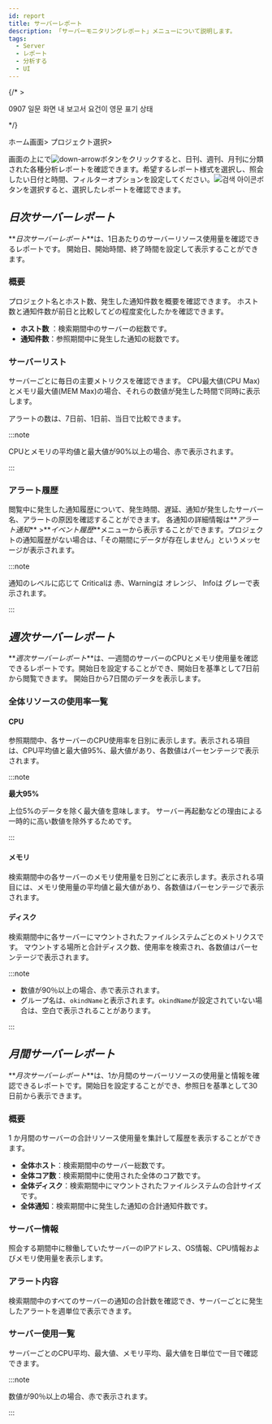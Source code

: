 ```yaml
---
id: report
title: サーバーレポート
description: 「サーバーモニタリングレポート」メニューについて説明します。
tags:
  - Server
  - レポート
  - 分析する
  - UI
---
```


{/* >

0907
일문 화면 내 보고서 요건이 영문 표기 상태

*/}

ホーム画面> プロジェクト選択> <Cmdname sid="side_report" className="uitext" />

画面の上に<Cmdname sid="report" className="uitext" />で![down-arrow](/img/down-arrow.svg)ボタンをクリックすると、日刊、週刊、月刊に分類された各種分析レポートを確認できます。希望するレポート様式を選択し、照会したい日付と時間、フィルターオプションを設定してください。![검색 아이콘](/img/ico-btn-search.png)ボタンを選択すると、選択したレポートを確認できます。

## **_日次サーバーレポート_**

**_日次サーバーレポート_**は、1日あたりのサーバーリソース使用量を確認できるレポートです。 開始日、開始時間、終了時間を設定して表示することができます。

### 概要

<ImgLang img='server_daily_report_01.png' desc='日次サーバーレポート概要'/>

プロジェクト名とホスト数、発生した通知件数を概要を確認できます。 ホスト数と通知件数が前日と比較してどの程度変化したかを確認できます。

- **ホスト数** ：検索期間中のサーバーの総数です。
- **通知件数**：参照期間中に発生した通知の総数です。

### サーバーリスト

<ImgLang img='server_daily_report_02.png' desc='日次サーバーレポートサーバーリスト'/>

サーバーごとに毎日の主要メトリクスを確認できます。 CPU最大値(CPU Max)とメモリ最大値(MEM Max)の場合、それらの数値が発生した時間で同時に表示します。

アラートの数は、7日前、1日前、当日で比較できます。

:::note

CPUとメモリの平均値と最大値が90%以上の場合、<span class='loger'>赤</span>で表示されます。

:::

### アラート履歴

<ImgLang img='server_daily_report_03.png' desc='アラートリスト'/>

閲覧中に発生した通知履歴について、発生時間、遅延、通知が発生したサーバー名、アラートの原因を確認することができます。
各通知の詳細情報は**_アラート通知_** >**_イベント履歴_**メニューから表示することができます。プロジェクトの通知履歴がない場合は、「その期間にデータが存在しません」というメッセージが表示されます。

:::note

通知のレベルに応じて <span class='loger'>Critical</span>は <span class='loger'>赤</span>、<span class='wer'>Warning</span>は <span class='wer'>オレンジ</span>、 <span class='mstop'>Info</span>は <span class='mstop'>グレー</span>で表示されます。

:::

## **_週次サーバーレポート_**

**_週次サーバーレポート_**は、一週間のサーバーのCPUとメモリ使用量を確認できるレポートです。開始日を設定することができ、開始日を基準として7日前から閲覧できます。
開始日から7日間のデータを表示します。

### 全体リソースの使用率一覧

#### CPU

<ImgLang img='server_weekly_report_cpu.png' desc='週間全体リソースの使用率一覧CPU'/>

参照期間中、各サーバーのCPU使用率を日別に表示します。表示される項目は、CPU平均値と最大値95%、最大値があり、各数値はパーセンテージで表示されます。

:::note 

**最大95%**

上位5%のデータを除く最大値を意味します。 サーバー再起動などの理由による一時的に高い数値を除外するためです。

:::

#### メモリ

<ImgLang img='server_weekly_report_memory.png' desc='週間全体リソースの使用率一覧メモリー'/>

検索期間中の各サーバーのメモリ使用量を日別ごとに表示します。表示される項目には、メモリ使用量の平均値と最大値があり、各数値はパーセンテージで表示されます。

#### ディスク

<ImgLang img='server_weekly_report_disk.png' desc='週間全体リソースの使用率一覧ディスク'/>

検索期間中に各サーバーにマウントされたファイルシステムごとのメトリクスです。
マウントする場所と合計ディスク数、使用率を検索され、各数値はパーセンテージで表示されます。

:::note

- 数値が90％以上の場合、<span class='loger'>赤</span>で表示されます。 
- グループ名は、`okindName`と表示されます。`okindName`が設定されていない場合は、空白で表示されることがあります。

:::

## **_月間サーバーレポート_**

**_月次サーバーレポート_**は、1か月間のサーバーリソースの使用量と情報を確認できるレポートです。開始日を設定することができ、参照日を基準として30日前から表示できます。

### 概要

<ImgLang img='server_monthly_report_01.png' desc='月次サーバーレポート概要'/>

1 か月間のサーバーの合計リソース使用量を集計して履歴を表示することができます。

- **全体ホスト**：検索期間中のサーバー総数です。
- **全体コア数**：検索期間中に使用された全体のコア数です。
- **全体ディスク**：検索期間中にマウントされたファイルシステムの合計サイズです。
- **全体通知**：検索期間中に発生した通知の合計通知件数です。

### サーバー情報

<ImgLang img='server_monthly_report_02.png' desc='サーバー情報'/>

照会する期間中に稼働していたサーバーのIPアドレス、OS情報、CPU情報およびメモリ使用量を表示します。

### アラート内容

<ImgLang img='server_monthly_report_03.png' desc='アラートリスト'/>

検索期間中のすべてのサーバーの通知の合計数を確認でき、サーバーごとに発生したアラートを週単位で表示できます。

### サーバー使用一覧

<ImgLang img='server_monthly_report_04.png' desc='サーバー使用一覧'/>

サーバーごとのCPU平均、最大値、メモリ平均、最大値を日単位で一目で確認できます。

:::note

数値が90％以上の場合、<span class='loger'>赤</span>で表示されます。 

:::
